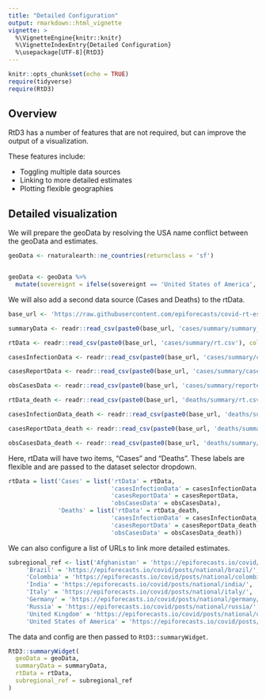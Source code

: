 ```yaml
---
title: "Detailed Configuration"
output: rmarkdown::html_vignette
vignette: >
  %\VignetteEngine{knitr::knitr}
  %\VignetteIndexEntry{Detailed Configuration}
  %\usepackage[UTF-8]{RtD3}
---
```


```r
knitr::opts_chunk$set(echo = TRUE)
require(tidyverse)
require(RtD3)
```

## Overview

RtD3 has a number of features that are not required, but can improve the output of a visualization. 

These features include:

* Toggling multiple data sources
* Linking to more detailed estimates
* Plotting flexible geographies

## Detailed visualization

We will prepare the geoData by resolving the USA name conflict between the geoData and estimates.

``` r
geoData <- rnaturalearth::ne_countries(returnclass = 'sf')


geoData <- geoData %>% 
  mutate(sovereignt = ifelse(sovereignt == 'United States of America', 'United States', sovereignt))

```

We will also add a second data source (Cases and Deaths) to the rtData.

``` r
base_url <- 'https://raw.githubusercontent.com/epiforecasts/covid-rt-estimates/master/national/'

summaryData <- readr::read_csv(paste0(base_url, 'cases/summary/summary_table.csv'), col_types = cols())

rtData <- readr::read_csv(paste0(base_url, 'cases/summary/rt.csv'), col_types = cols())

casesInfectionData <- readr::read_csv(paste0(base_url, 'cases/summary/cases_by_infection.csv'), col_types = cols())

casesReportData <- readr::read_csv(paste0(base_url, 'cases/summary/cases_by_report.csv'), col_types = cols())

obsCasesData <- readr::read_csv(paste0(base_url, 'cases/summary/reported_cases.csv'), col_types = cols())

rtData_death <- readr::read_csv(paste0(base_url, 'deaths/summary/rt.csv'), col_types = cols())

casesInfectionData_death <- readr::read_csv(paste0(base_url, 'deaths/summary/cases_by_infection.csv'), col_types = cols())

casesReportData_death <- readr::read_csv(paste0(base_url, 'deaths/summary/cases_by_report.csv'), col_types = cols())

obsCasesData_death <- readr::read_csv(paste0(base_url, 'deaths/summary/reported_cases.csv'), col_types = cols())
```

Here, rtData will have two items, "Cases" and "Deaths". These labels are flexible and are passed to the dataset selector dropdown.

``` r
rtData = list('Cases' = list('rtData' = rtData, 
                             'casesInfectionData' = casesInfectionData, 
                             'casesReportData' = casesReportData, 
                             'obsCasesData' = obsCasesData),
              'Deaths' = list('rtData' = rtData_death, 
                             'casesInfectionData' = casesInfectionData_death, 
                             'casesReportData' = casesReportData_death, 
                             'obsCasesData' = obsCasesData_death))

```

We can also configure a list of URLs to link more detailed estimates.

``` r
subregional_ref <- list('Afghanistan' = 'https://epiforecasts.io/covid/posts/national/afghanistan/',
     'Brazil' = 'https://epiforecasts.io/covid/posts/national/brazil/',
     'Colombia' = 'https://epiforecasts.io/covid/posts/national/colombia/',
     'India' = 'https://epiforecasts.io/covid/posts/national/india/',
     'Italy' = 'https://epiforecasts.io/covid/posts/national/italy/',
     'Germany' = 'https://epiforecasts.io/covid/posts/national/germany/',
     'Russia' = 'https://epiforecasts.io/covid/posts/national/russia/',
     'United Kingdom' = 'https://epiforecasts.io/covid/posts/national/united-kingdom/',
     'United States of America' = 'https://epiforecasts.io/covid/posts/national/united-states/')
```

The data and config are then passed to `RtD3::summaryWidget`.

``` r

RtD3::summaryWidget(
  geoData = geoData,
  summaryData = summaryData,
  rtData = rtData,
  subregional_ref = subregional_ref
)

```